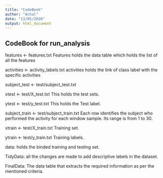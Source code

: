 ```yaml
---
title: "CodeBook"
author: "Achal"
date: "13/05/2020"
output: html_document
---
```



## CodeBook for run_analysis


features <- features.txt 
Features holds the data table which holds the list of all the features

activities <- activity_labels.txt
activities holds the link of class label with the specific activities

subject_test <- test/subject_test.txt

  
xtest <- test/X_test.txt
This holds the test sets.

ytest <- test/y_test.txt
This holds the Test label.

subject_train <- test/subject_train.txt
Each row identifies the subject who performed the activity for each window sample. Its range is from 1 to 30.

xtrain <- test/X_train.txt
Training set.

ytrain <- test/y_train.txt
Training labels.

data: holds the binded training and testing set.

TidyData: all the changes are made to add descriptive labels in the dataset.

FinalData: The data table that extracts the required information as per the mentioned criteria.